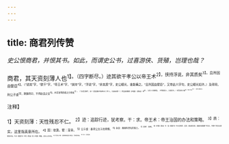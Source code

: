```yaml
---
---
---
```

title: 商君列传赞
---



*史公恨商君，并恨其书。如此，而谓史公书，过喜游侠、货殖，岂理也哉？*

商君，其天资刻薄人也<sup>1】。（四字断尽。）迹其欲干孝公以帝王术<sup>2】，挟持浮说，非其质矣<sup>3】。且所因由嬖臣<sup>4】，（“迹其”字，“欲干”字，“帝王术”字，“挟持”字，“浮说”字，“非其质”字，史公眼光，谁能瞒之。“且所因由嬖臣”，又带此六字句，史公眼光如许。）及得用，刑公子虔<sup>5】，欺魏将卬，不师赵良之言<sup>6】，亦足发明商君之少恩矣<sup>7】。（“亦足发明”，妙！犹言胸中有帝王二字人，乃如此耶！）余尝读商君《开塞》（耕战》书<sup>8】，与其人行事相类。（不惟恨其人，又恨其书。）卒受恶名于秦<sup>9】，有以也夫<sup>19】！（看史公恨甚语。）

<sup>注释】

<sup>1】天资刻薄：天性残忍不仁。
<sup>2】迹：追踪行迹，犹考察。干：求。帝王术：帝王治国的办法和策略。
<sup>3】质：实，这里指真意所在。
<sup>4】因：依靠。嬖：宠幸。
<sup>5】公子虔：秦孝公太子的师傅。
<sup>6】赵良：秦国有贤名的隐士。
<sup>7】发明：表明。
<sup>8】《开塞》耕战》书：指《商君书》中论述刑罚、奖赏、耕战的文章，最能体现商鞅“不法古，不修今”的法治思想和主张。今本《商君书》中有《农战》和《开塞》两篇，详论上述主张。
<sup>9】受恶名于秦：指商鞅被诬陷为叛逆，而惨遭杀害。
<sup>10】有以：自有因由。